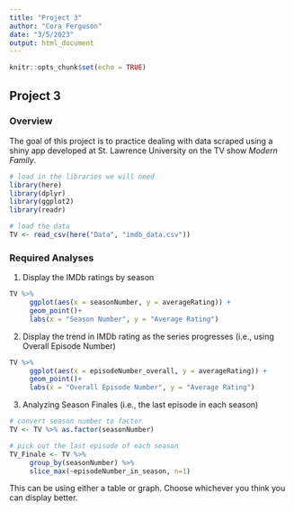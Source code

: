 ```yaml
---
title: "Project 3"
author: "Cora Ferguson"
date: "3/5/2023"
output: html_document
---
```


```r
knitr::opts_chunk$set(echo = TRUE)
```

## Project 3

### Overview
The goal of this project is to practice dealing with data scraped using a shiny app developed at St. Lawrence University on the TV show *Modern Family*.  

```r
# load in the libraries we will need
library(here)
library(dplyr)
library(ggplot2)
library(readr)

# load the data
TV <- read_csv(here("Data", "imdb_data.csv"))

```
### Required Analyses

1. Display the IMDb ratings by season
```r
TV %>%
     ggplot(aes(x = seasonNumber, y = averageRating)) +
     geom_point()+
     labs(x = "Season Number", y = "Average Rating")
```
2. Display the trend in IMDb rating as the series progresses (i.e., using Overall Episode Number)
```r
TV %>%
     ggplot(aes(x = episodeNumber_overall, y = averageRating)) +
     geom_point()+
     labs(x = "Overall Episode Number", y = "Average Rating")
```

3. Analyzing Season Finales (i.e., the last episode in each season)
```r
# convert season number to factor
TV <- TV %>% as.factor(seasonNumber)

# pick out the last episode of each season
TV_Finale <- TV %>%
     group_by(seasonNumber) %>%
     slice_max(~episodeNumber_in_season, n=1)
```

This can be using either a table or graph. Choose whichever you think you can display better.

